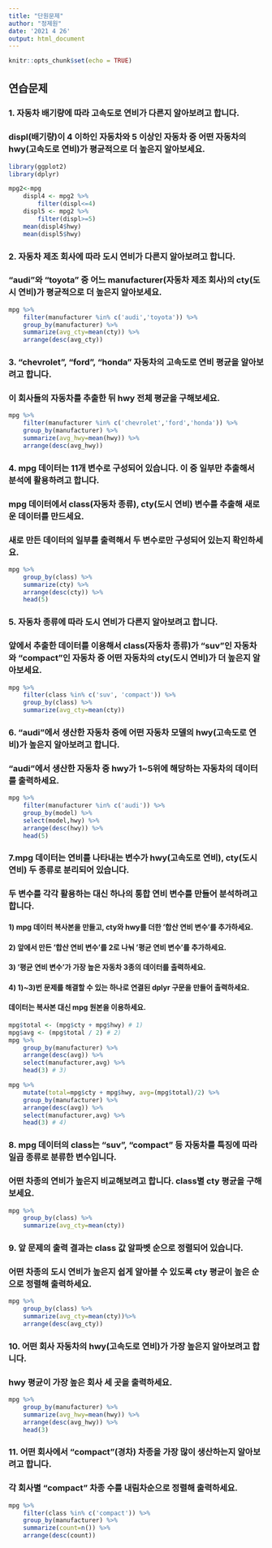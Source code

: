 ```yaml
---
title: "단원문제"
author: "정제원"
date: '2021 4 26'
output: html_document
---
```


```r
knitr::opts_chunk$set(echo = TRUE)
```

## 연습문제
### 1. 자동차 배기량에 따라 고속도로 연비가 다른지 알아보려고 합니다. 
### displ(배기량)이 4 이하인 자동차와 5 이상인 자동차 중 어떤 자동차의 hwy(고속도로 연비)가 평균적으로 더 높은지 알아보세요.

```r
library(ggplot2)
library(dplyr)

mpg2<-mpg
    displ4 <- mpg2 %>%
        filter(displ<=4)
    displ5 <- mpg2 %>%
        filter(displ>=5)
    mean(displ4$hwy)
    mean(displ5$hwy)
```
### 2. 자동차 제조 회사에 따라 도시 연비가 다른지 알아보려고 합니다.  
### "audi"와 "toyota" 중 어느 manufacturer(자동차 제조 회사)의 cty(도시 연비)가 평균적으로 더 높은지 알아보세요.

```r
mpg %>%
    filter(manufacturer %in% c('audi','toyota')) %>%
    group_by(manufacturer) %>%
    summarize(avg_cty=mean(cty)) %>%
    arrange(desc(avg_cty))
```

### 3. "chevrolet", "ford", "honda" 자동차의 고속도로 연비 평균을 알아보려고 합니다.
### 이 회사들의 자동차를 추출한 뒤 hwy 전체 평균을 구해보세요.
```r
mpg %>%
    filter(manufacturer %in% c('chevrolet','ford','honda')) %>%
    group_by(manufacturer) %>%
    summarize(avg_hwy=mean(hwy)) %>%
    arrange(desc(avg_hwy))
```


### 4. mpg 데이터는 11개 변수로 구성되어 있습니다. 이 중 일부만 추출해서 분석에 활용하려고 합니다.
### mpg 데이터에서 class(자동차 종류), cty(도시 연비) 변수를 추출해 새로운 데이터를 만드세요.
### 새로 만든 데이터의 일부를 출력해서 두 변수로만 구성되어 있는지 확인하세요.
```r
mpg %>%
    group_by(class) %>%
    summarize(cty) %>%
    arrange(desc(cty)) %>%
    head(5)
```

### 5. 자동차 종류에 따라 도시 연비가 다른지 알아보려고 합니다.
### 앞에서 추출한 데이터를 이용해서 class(자동차 종류)가 "suv"인 자동차와 "compact"인 자동차 중 어떤 자동차의 cty(도시 연비)가 더 높은지 알아보세요.
```r
mpg %>%
    filter(class %in% c('suv', 'compact')) %>%
    group_by(class) %>%
    summarize(avg_cty=mean(cty))

```

### 6. "audi"에서 생산한 자동차 중에 어떤 자동차 모델의 hwy(고속도로 연비)가 높은지 알아보려고 합니다.
### "audi"에서 생산한 자동차 중 hwy가 1~5위에 해당하는 자동차의 데이터를 출력하세요.    
```r
mpg %>%
    filter(manufacturer %in% c('audi')) %>%
    group_by(model) %>%
    select(model,hwy) %>%
    arrange(desc(hwy)) %>%
    head(5)
```

### 7.mpg 데이터는 연비를 나타내는 변수가 hwy(고속도로 연비), cty(도시 연비) 두 종류로 분리되어 있습니다.
### 두 변수를 각각 활용하는 대신 하나의 통합 연비 변수를 만들어 분석하려고 합니다.
#### 1) mpg 데이터 복사본을 만들고, cty와 hwy를 더한 '합산 연비 변수'를 추가하세요.
#### 2) 앞에서 만든 '합산 연비 변수'를 2로 나눠 '평균 연비 변수'를 추가하세요.
#### 3) '평균 연비 변수'가 가장 높은 자동차 3종의 데이터를 출력하세요.
#### 4) 1)~3)번 문제를 해결할 수 있는 하나로 연결된 dplyr 구문을 만들어 출력하세요. 
#### 데이터는 복사본 대신 mpg 원본을 이용하세요.

```r
mpg$total <- (mpg$cty + mpg$hwy) # 1)
mpg$avg <- (mpg$total / 2) # 2)
mpg %>%
    group_by(manufacturer) %>%
    arrange(desc(avg)) %>%
    select(manufacturer,avg) %>%
    head(3) # 3)
```

```r
mpg %>%
    mutate(total=mpg$cty + mpg$hwy, avg=(mpg$total)/2) %>%
    group_by(manufacturer) %>%
    arrange(desc(avg)) %>%
    select(manufacturer,avg) %>%
    head(3) # 4)
```

### 8. mpg 데이터의 class는 "suv", "compact" 등 자동차를 특징에 따라 일곱 종류로 분류한 변수입니다.
### 어떤 차종의 연비가 높은지 비교해보려고 합니다. class별 cty 평균을 구해보세요.
```r
mpg %>%
    group_by(class) %>%
    summarize(avg_cty=mean(cty))
```

### 9. 앞 문제의 출력 결과는 class 값 알파벳 순으로 정렬되어 있습니다.
### 어떤 차종의 도시 연비가 높은지 쉽게 알아볼 수 있도록 cty 평균이 높은 순으로 정렬해 출력하세요.
```r
mpg %>%
    group_by(class) %>%
    summarize(avg_cty=mean(cty))%>%
    arrange(desc(avg_cty))
```

### 10. 어떤 회사 자동차의 hwy(고속도로 연비)가 가장 높은지 알아보려고 합니다.
### hwy 평균이 가장 높은 회사 세 곳을 출력하세요.
```r
mpg %>%
    group_by(manufacturer) %>%
    summarize(avg_hwy=mean(hwy)) %>%
    arrange(desc(avg_hwy)) %>%
    head(3)
```

### 11. 어떤 회사에서 "compact"(경차) 차종을 가장 많이 생산하는지 알아보려고 합니다.
### 각 회사별 "compact" 차종 수를 내림차순으로 정렬해 출력하세요.
```r
mpg %>%
    filter(class %in% c('compact')) %>%
    group_by(manufacturer) %>%
    summarize(count=n()) %>%
    arrange(desc(count))
              
```

